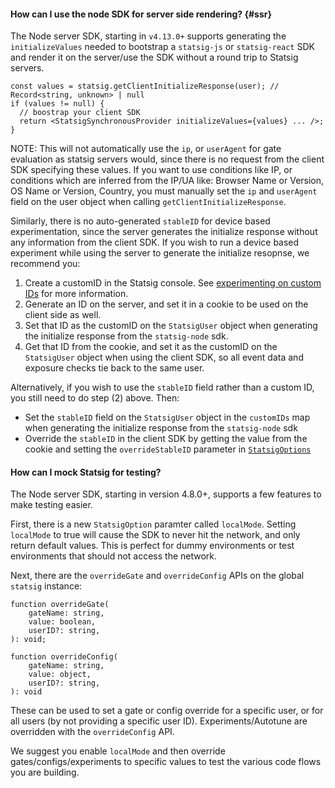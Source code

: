 #### How can I use the node SDK for server side rendering? {#ssr}

The Node server SDK, starting in `v4.13.0+` supports generating the `initializeValues` needed to bootstrap a `statsig-js` or `statsig-react` SDK and render it on the server/use the SDK without a round trip to Statsig servers.

```
const values = statsig.getClientInitializeResponse(user); // Record<string, unknown> | null
if (values != null) {
  // boostrap your client SDK
  return <StatsigSynchronousProvider initializeValues={values} ... />;
}
```

NOTE: This will not automatically use the `ip`, or `userAgent` for gate evaluation as statsig servers would, since there is no request from the client SDK specifying these values.  If you want to use conditions like IP, or conditions which are inferred from the IP/UA like: Browser Name or Version, OS Name or Version, Country, you must manually set the `ip` and `userAgent` field on the user object when calling `getClientInitializeResponse`.

Similarly, there is no auto-generated `stableID` for device based experimentation, since the server generates the initialize response without any information from the client SDK.  If you wish to run a device based experiment while using the server to generate the initialize resopnse, we recommend you:

1. Create a customID in the Statsig console. See [experimenting on custom IDs](/guides/experiment-on-custom-id-types) for more information.
2. Generate an ID on the server, and set it in a cookie to be used on the client side as well.
3. Set that ID as the customID on the `StatsigUser` object when generating the initialize response from the `statsig-node` sdk.
4. Get that ID from the cookie, and set it as the customID on the `StatsigUser` object when using the client SDK, so all event data and exposure checks tie back to the same user.

Alternatively, if you wish to use the `stableID` field rather than a custom ID, you still need to do step (2) above.  Then:

- Set the `stableID` field on the `StatsigUser` object in the `customIDs` map when generating the initialize response from the `statsig-node` sdk
- Override the `stableID` in the client SDK by getting the value from the cookie and setting the `overrideStableID` parameter in [`StatsigOptions`](https://docs.statsig.com/client/jsClientSDK#statsig-options)

#### How can I mock Statsig for testing?

The Node server SDK, starting in version 4.8.0+, supports a few features to make testing easier.

First, there is a new `StatsigOption` paramter called `localMode`.  Setting `localMode` to true will cause the SDK to never hit the network, and only return default values.  This is perfect for dummy environments or test environments that should not access the network.

Next, there are the `overrideGate` and `overrideConfig` APIs on the global `statsig` instance:

```
function overrideGate(
    gateName: string,
    value: boolean,
    userID?: string,
): void;
```

```
function overrideConfig(
    gateName: string,
    value: object,
    userID?: string,
): void
```

These can be used to set a gate or config override for a specific user, or for all users (by not providing a specific user ID).  Experiments/Autotune are overridden with the `overrideConfig` API.

We suggest you enable `localMode` and then override gates/configs/experiments to specific values to test the various code flows you are building.
